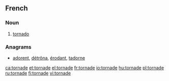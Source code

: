 ==French==
===Noun===
{{fr-noun|f}}
#[[tornado]]

===Anagrams===
* [[adorent#French|adorent]], [[détrôna#French|détrôna]], [[érodant#French|érodant]], [[tadorne#French|tadorne]]

[[ca:tornade]]
[[et:tornade]]
[[el:tornade]]
[[fr:tornade]]
[[io:tornade]]
[[hu:tornade]]
[[pl:tornade]]
[[ru:tornade]]
[[fi:tornade]]
[[vi:tornade]]